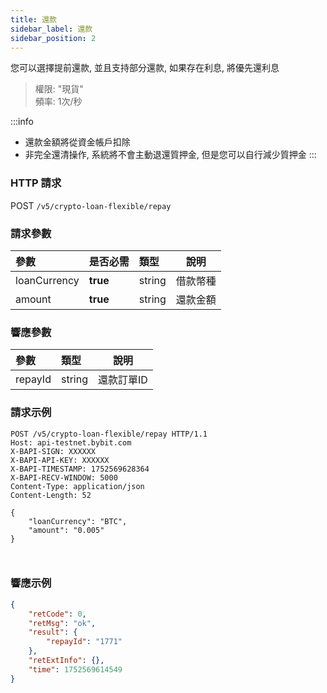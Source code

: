 ```yaml
---
title: 還款
sidebar_label: 還款
sidebar_position: 2
---
```

您可以選擇提前還款, 並且支持部分還款, 如果存在利息, 將優先還利息

> 權限: "現貨"<br/>
> 頻率: 1次/秒

:::info
* 還款金額將從資金帳戶扣除
* 非完全還清操作, 系統將不會主動退還質押金, 但是您可以自行減少質押金
:::

### HTTP 請求
POST `/v5/crypto-loan-flexible/repay`

### 請求參數
| 參數 | 是否必需 | 類型 | 說明|
|:----- |:-------|:-----|------ |
|loanCurrency |**true** |string |借款幣種|
|amount |**true** |string |還款金額|

### 響應參數
| 參數 | 類型 | 說明|
|:----- |:-----|----- |
|repayId |string |還款訂單ID|

### 請求示例

<Tabs groupId="programming-languages">
<TabItem value="http" label="HTTP">

```http
POST /v5/crypto-loan-flexible/repay HTTP/1.1
Host: api-testnet.bybit.com
X-BAPI-SIGN: XXXXXX
X-BAPI-API-KEY: XXXXXX
X-BAPI-TIMESTAMP: 1752569628364
X-BAPI-RECV-WINDOW: 5000
Content-Type: application/json
Content-Length: 52

{
    "loanCurrency": "BTC",
    "amount": "0.005"
}
```

</TabItem>
<TabItem value="python" label="Python">

```python

```

</TabItem>

<TabItem value="Node" label="Node.js">

```n4js

```

</TabItem>
</Tabs>

### 響應示例

```json
{
    "retCode": 0,
    "retMsg": "ok",
    "result": {
        "repayId": "1771"
    },
    "retExtInfo": {},
    "time": 1752569614549
}
```
